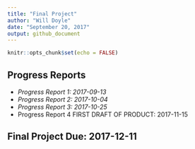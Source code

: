 ```yaml
---
title: "Final Project"
author: "Will Doyle"
date: "September 20, 2017"
output: github_document
---
```


```r
knitr::opts_chunk$set(echo = FALSE)
```


## Progress Reports

- *Progress Report 1: 2017-09-13*
- *Progress Report 2: 2017-10-04*
- *Progress Report 3: 2017-10-25*
- Progress Report 4 FIRST DRAFT OF PRODUCT: 2017-11-15

## Final Project Due: 2017-12-11

